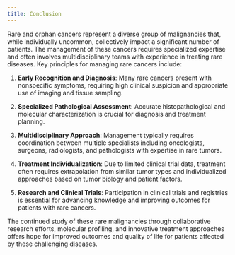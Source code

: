 ```yaml
---
title: Conclusion
---
```




Rare and orphan cancers represent a diverse group of malignancies that, while individually uncommon, collectively impact a significant number of patients. The management of these cancers requires specialized expertise and often involves multidisciplinary teams with experience in treating rare diseases. Key principles for managing rare cancers include:

1. **Early Recognition and Diagnosis**: Many rare cancers present with nonspecific symptoms, requiring high clinical suspicion and appropriate use of imaging and tissue sampling.

2. **Specialized Pathological Assessment**: Accurate histopathological and molecular characterization is crucial for diagnosis and treatment planning.

3. **Multidisciplinary Approach**: Management typically requires coordination between multiple specialists including oncologists, surgeons, radiologists, and pathologists with expertise in rare tumors.

4. **Treatment Individualization**: Due to limited clinical trial data, treatment often requires extrapolation from similar tumor types and individualized approaches based on tumor biology and patient factors.

5. **Research and Clinical Trials**: Participation in clinical trials and registries is essential for advancing knowledge and improving outcomes for patients with rare cancers.

The continued study of these rare malignancies through collaborative research efforts, molecular profiling, and innovative treatment approaches offers hope for improved outcomes and quality of life for patients affected by these challenging diseases.
